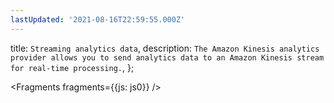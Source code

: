 ```yaml
---
lastUpdated: '2021-08-16T22:59:55.000Z'
---
```

  title: `Streaming analytics data`,
  description: `The Amazon Kinesis analytics provider allows you to send analytics data to an Amazon Kinesis stream for real-time processing.`,
};


<Fragments fragments={{js: js0}} />
